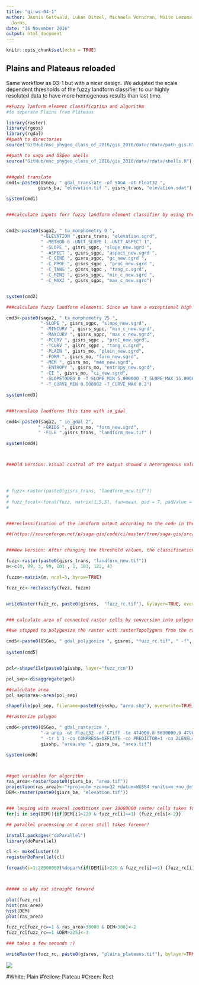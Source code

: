 ---
title: "gi-ws-04-1"
author: Jannis Gottwald, Lukas Ditzel, Michaela Vorndran, Maite Lezama Valdez, Alexander
  Jorns,
date: "16 November 2016"
output: html_document
---

```{r setup, include=FALSE}
knitr::opts_chunk$set(echo = TRUE)
```

## Plains and Plateaus reloaded

Same workflow as 03-1 but with a nicer design. We adujsted the scale dependent thresholds of the fuzzy landform classifier to our highly resoluted data to have more homogenous results than last time.
```{r eval=FALSE}
##Fuzzy lanform element classification and algorithm 
#to seperate Plains from Plateaus

library(raster)
library(rgeos)
library(rgdal)
##path to directories
source("GitHub/msc_phygeo_class_of_2016/gis_2016/data/rdata/path_gis.R")

##path to saga and OSGeo shells
source("GitHub/msc_phygeo_class_of_2016/gis_2016/data/rdata/shells.R")


###gdal translate
cmd1<-paste0(OSGeo, " gdal_translate -of SAGA -ot Float32 ",
            gisrs_ba, "elevation.tif ", gisrs_trans, "elevation.sdat")

system(cmd1)


###calculate inputs forr fuzzy landform element classifier by using the saga modul "Slope, Aspect, Curvature"and the saga shell within osgeos4w


cmd2<-paste0(saga2, " ta_morphometry 0 ", 
             "-ELEVATION ",gisrs_trans, "elevation.sgrd",
             " -METHOD 6 -UNIT_SLOPE 1 -UNIT_ASPECT 1",
             " -SLOPE ", gisrs_sgpc, "slope_new.sgrd ", 
             " -ASPECT ", gisrs_sgpc, "aspect_new.sgrd ", 
             " -C_GENE ", gisrs_sgpc, "gc_new.sgrd ", 
             " -C_PROF ", gisrs_sgpc , "proC_new.sgrd ",
             " -C_TANG ", gisrs_sgpc , "tang_c.sgrd",
             " -C_MINI ", gisrs_sgpc, "min_c_new.sgrd ",
             " -C_MAXI ", gisrs_sgpc, "max_c_new.sgrd")


system(cmd2)

###calculate fuzzy landform elements. Since we have a exceptional high resolution default thresholds have to be changed

cmd3<-paste0(saga2, " ta_morphometry 25 ", 
             "-SLOPE ", gisrs_sgpc, "slope_new.sgrd",
             " -MINCURV ", gisrs_sgpc, "min_c_new.sgrd",
             " -MAXCURV ", gisrs_sgpc, "max_c_new.sgrd",
             " -PCURV ", gisrs_sgpc , "proC_new.sgrd",
             " -TCURV ", gisrs_sgpc , "tang_c.sgrd",
             " -PLAIN ", gisrs_mo, "plain_new.sgrd",
             " -FORM ", gisrs_mo, "form_new.sgrd",
             " -MEM ", gisrs_mo, "mem_new.sgrd",
             " -ENTROPY ", gisrs_mo, "entropy_new.sgrd",
             " -CI ", gisrs_mo, "ci_new.sgrd",
             " -SLOPETODEG 0 -T_SLOPE_MIN 5.000000 -T_SLOPE_MAX 15.000000",
             " -T_CURVE_MIN 0.000002 -T_CURVE_MAX 0.2")

system(cmd3)


###translate landforms this time with io_gdal

cmd4<-paste0(saga2, " io_gdal 2",
            " -GRIDS ", gisrs_mo, "form_new.sgrd",
            " -FILE ",gisrs_trans, "landform_new.tif" )

system(cmd4)



###Old Version: visual control of the output showed a heterogenous value distribution. We applied focal statistics (mean) to smooth the distrbution of values.




# fuzz<-raster(paste0(gisrs_trans, "landform_new.tif"))
# 
# fuzz_focal<-focal(fuzz, matrix(1,5,5), fun=mean, pad = T, padValue = 0 )
# 


###reclassification of the landform output according to the code in the function 

##(https://sourceforge.net/p/saga-gis/code/ci/master/tree/saga-gis/src/tools/terrain_analysis/ta_morphometry/fuzzy_landform_elements.cpp#l132)


###New Version: After changing the threshold values, the classification got much better.No more smoothing neccessary

fuzz<-raster(paste0(gisrs_trans, "landform_new.tif"))
m<-c(0, 99, 3, 99, 101 , 1, 101, 122, 4)

fuzzm<-matrix(m, ncol=3, byrow=TRUE)

fuzz_rc<-reclassify(fuzz, fuzzm)


writeRaster(fuzz_rc, paste0(gisres,  "fuzz_rc.tif"), bylayer=TRUE, overwrite=TRUE)


### calculate area of connected raster cells by conversion into polygons and reconversion into raster

##we stopped to polygonize the raster with rasterTopolygons from the raster package after two days without any results and decided to use the gdal_polygonize function. It was done after two minutes!

cmd5<-paste0(OSGeo, " gdal_polygonize ", gisres, "fuzz_rc.tif", " -f", paste(' "',  "ESRI Shapefile",'" ' , sep=""),  gisshp, "fuzz_rcn.shp" ) 
 
system(cmd5)


pol<-shapefile(paste0(gisshp, layer="fuzz_rcn"))

pol_sep<-disaggregate(pol)

##calculate area
pol_sep$area<-area(pol_sep)

shapefile(pol_sep, filename=paste0(gisshp, "area.shp"), overwrite=TRUE)

##rasterize polygon

cmd6<-paste0(OSGeo, " gdal_rasterize ", 
             "-a area -ot Float32 -of GTiff -te 474000.0 5630000.0 479000.0 5634000.0",
             " -tr 1 1 -co COMPRESS=DEFLATE -co PREDICTOR=1 -co ZLEVEL=6 -l area ",
             gisshp, "area.shp ", gisrs_ba, "area.tif")

system(cmd6)



##get variables for algorithm
ras_area<-raster(paste0(gisrs_ba, "area.tif"))
projection(ras_area)<-"+proj=utm +zone=32 +datum=WGS84 +units=m +no_defs +ellps=WGS84 +towgs84=0,0,0" 
DEM<-raster(paste0(gisrs_ba, "elevation.tif"))


### looping with several conditions over 20000000 raster cells takes forever!
for(i in seq(DEM)){if(DEM[i]>220 & fuzz_rc[i]==1) {fuzz_rc[i]<-2}}

## parallel processing on 4 cores still takes forever!

install.packages("doParallel")
library(doParallel)

cl <- makeCluster(4)  
registerDoParallel(cl) 

foreach(i=1:20000000)%dopar%{if(DEM[i]>220 & fuzz_rc[i]==1) {fuzz_rc[i]<-2}}



##### so why not straight forward

plot(fuzz_rc)
hist(ras_area)
hist(DEM)
plot(ras_area)

fuzz_rc[fuzz_rc==1 & ras_area>30000 & DEM>300]<-2
fuzz_rc[fuzz_rc==1 &DEM>225]<-3

### takes a few seconds :)

writeRaster(fuzz_rc, paste0(gisres, "plains_plateaus.tif"), bylayer=TRUE, overwrite=TRUE)
```
![](plateaus.JPG)


#White: Plain
#Yellow: Plateau
#Green: Rest
